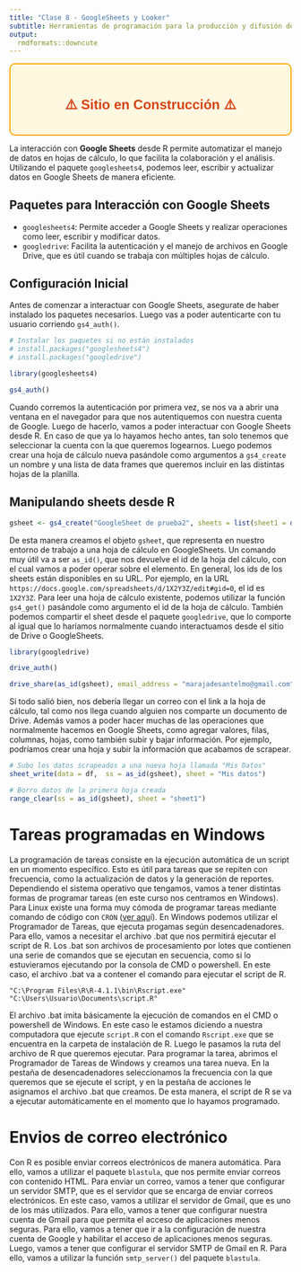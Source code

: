 ```yaml
---
title: "Clase 8 - GoogleSheets y Looker"
subtitle: Herramientas de programación para la producción y difusión de estadísticas socioeconómicas - ASET
output: 
  rmdformats::downcute
---
```


<style>
.warning-box {
  border: 2px solid #FFA500;
  background-color: #FFF8E1;
  padding: 20px;
  border-radius: 10px;
  font-family: Arial, sans-serif;
  font-size: 18px;
  color: #FF6F00;
  text-align: center;
  margin-top: 10px;
}
.warning-box h1 {
  font-size: 24px;
  margin-bottom: 10px;
  color: #D84315;
}
.warning-box p {
  margin: 0;
}
</style>

::: warning-box
<h1>⚠️ Sitio en Construcción ⚠️</h1>
:::

La interacción con **Google Sheets** desde R permite automatizar el manejo de datos en hojas de cálculo, lo que facilita la colaboración y el análisis. Utilizando el paquete `googlesheets4`, podemos leer, escribir y actualizar datos en Google Sheets de manera eficiente.

## Paquetes para Interacción con Google Sheets

-   `googlesheets4`: Permite acceder a Google Sheets y realizar operaciones como leer, escribir y modificar datos.
-   `googledrive`: Facilita la autenticación y el manejo de archivos en Google Drive, que es útil cuando se trabaja con múltiples hojas de cálculo.

## Configuración Inicial

Antes de comenzar a interactuar con Google Sheets, asegurate de haber instalado los paquetes necesarios. Luego vas a poder autenticarte con tu usuario corriendo `gs4_auth()`.

```r
# Instalar los paquetes si no están instalados
# install.packages("googlesheets4")
# install.packages("googledrive")

library(googlesheets4)

gs4_auth()

```

Cuando corremos la autenticación por primera vez, se nos va a abrir una ventana en el navegador para que nos autentiquemos con nuestra cuenta de Google. Luego de hacerlo, vamos a poder interactuar con Google Sheets desde R. En caso de que ya lo hayamos hecho antes, tan solo tenemos que seleccionar la cuenta con la que queremos logearnos. Luego podemos crear una hoja de cálculo nueva pasándole como argumentos a `gs4_create` un nombre y una lista de data frames que queremos incluir en las distintas hojas de la planilla.

## Manipulando sheets desde R

```r
gsheet <- gs4_create("GoogleSheet de prueba2", sheets = list(sheet1 = data.frame(A = 1:3, B = 4:6)))
```

De esta manera creamos el objeto `gsheet`, que representa en nuestro entorno de trabajo a una hoja de cálculo en GoogleSheets. Un comando muy útil va a ser `as_id()`, que nos devuelve el id de la hoja del cálculo, con el cual vamos a poder operar sobre el elemento. En general, los ids de los sheets están disponibles en su URL. Por ejemplo, en la URL `https://docs.google.com/spreadsheets/d/1X2Y3Z/edit#gid=0`, el id es `1X2Y3Z`. Para leer una hoja de cálculo existente, podemos utilizar la función `gs4_get()` pasándole como argumento el id de la hoja de cálculo. También podemos compartir el sheet desde el paquete `googledrive`, que lo comporte al igual que lo haríamos normalmente cuando interactuamos desde el sitio de Drive o GoogleSheets.

```r

library(googledrive)

drive_auth() 

drive_share(as_id(gsheet), email_address = "marajadesantelmo@gmail.com", role = "writer")
```

Si todo salió bien, nos debería llegar un correo con el link a la hoja de cálculo, tal como nos llega cuando alguien nos comparte un documento de Drive. Además vamos a poder hacer muchas de las operaciones que normalmente hacemos en Google Sheets, como agregar valores, filas, columnas, hojas, como también subir y bajar información. Por ejemplo, podríamos crear una hoja y subir la información que acabamos de scrapear.

```r
# Subo los datos scrapeados a una nueva hoja llamada "Mis Datos"
sheet_write(data = df,  ss = as_id(gsheet), sheet = "Mis datos")

# Borro datos de la primera hoja creada
range_clear(ss = as_id(gsheet), sheet = "sheet1")

```

# Tareas programadas en Windows

La programación de tareas consiste en la ejecución automática de un script en un momento específico. Esto es útil para tareas que se repiten con frecuencia, como la actualización de datos y la generación de reportes. Dependiendo el sistema operativo que tengamos, vamos a tener distintas formas de programar tareas (en este curso nos centramos en Windows). Para Linux existe una forma muy cómoda de programar tareas mediante comando de código con `CRON` ([ver aqu](https://es.wikipedia.org/wiki/Cron_(Unix))í). En Windows podemos utilizar el Programador de Tareas, que ejecuta progamas según desencadenadores. Para ello, vamos a necesitar el archivo .bat que nos permitirá ejecutar el script de R. Los .bat son archivos de procesamiento por lotes que contienen una serie de comandos que se ejecutan en secuencia, como si lo estuvieramos ejecutando por la consola de CMD o powershell. En este caso, el archivo .bat va a contener el comando para ejecutar el script de R.

```         
"C:\Program Files\R\R-4.1.1\bin\Rscript.exe" "C:\Users\Usuario\Documents\script.R"
```

El archivo .bat imita básicamente la ejecución de comandos en el CMD o powershell de Windows. En este caso le estamos diciendo a nuestra computadora que ejecute `script.R` con el comando `Rscript.exe` que se encuentra en la carpeta de instalación de R. Luego le pasamos la ruta del archivo de R que queremos ejecutar. Para programar la tarea, abrimos el Programador de Tareas de Windows y creamos una tarea nueva. En la pestaña de desencadenadores seleccionamos la frecuencia con la que queremos que se ejecute el script, y en la pestaña de acciones le asignamos el archivo .bat que creamos. De esta manera, el script de R se va a ejecutar automáticamente en el momento que lo hayamos programado.

# Envios de correo electrónico

Con R es posible enviar correos electrónicos de manera automática. Para ello, vamos a utilizar el paquete `blastula`, que nos permite enviar correos con contenido HTML. Para enviar un correo, vamos a tener que configurar un servidor SMTP, que es el servidor que se encarga de enviar correos electrónicos. En este caso, vamos a utilizar el servidor de Gmail, que es uno de los más utilizados. Para ello, vamos a tener que configurar nuestra cuenta de Gmail para que permita el acceso de aplicaciones menos seguras. Para ello, vamos a tener que ir a la configuración de nuestra cuenta de Google y habilitar el acceso de aplicaciones menos seguras. Luego, vamos a tener que configurar el servidor SMTP de Gmail en R. Para ello, vamos a utilizar la función `smtp_server()` del paquete `blastula`.
